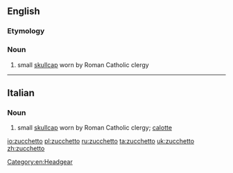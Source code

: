 ==English==

===Etymology===
{{etyl|it}}

===Noun===
{{wikipedia}}
{{en-noun}}

# small [[skullcap]] worn by Roman Catholic clergy

----

==Italian==

===Noun===
{{it-noun|zucchett|m|o|i}}

# small [[skullcap]] worn by Roman Catholic clergy; [[calotte]]

[[Category:en:Headgear]]

[[io:zucchetto]]
[[pl:zucchetto]]
[[ru:zucchetto]]
[[ta:zucchetto]]
[[uk:zucchetto]]
[[zh:zucchetto]]
